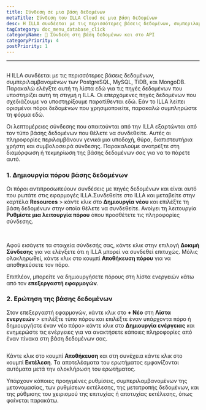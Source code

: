```yaml
---
title: Σύνδεση σε μια βάση δεδομένων
metaTitle: Σύνδεση του ILLA Cloud σε μια βάση δεδομένων
desc: Η ILLA συνδέεται με τις περισσότερες βάσεις δεδομένων, συμπεριλαμβανομένων των PostgreSQL, MySQL, TiDB και MongoDB
tagCategory: doc_menu_database_click
categoryName: 📲 Σύνδεση στη βάση δεδομένων και στο API
categoryPriority: 4
postPriority: 1
---
```


* * *

## <h2 hidden>Σύνδεση σε βάση δεδομένων</h2>

Η ILLA συνδέεται με τις περισσότερες βάσεις δεδομένων, συμπεριλαμβανομένων των PostgreSQL, MySQL, TiDB, και MongoDB. Παρακαλώ ελέγξτε αυτή τη λίστα εδώ για τις πηγές δεδομένων που υποστηρίζει αυτή τη στιγμή η ILLA. Οι επερχόμενες πηγές δεδομένων που σχεδιάζουμε να υποστηρίξουμε παρατίθενται εδώ. Εάν το ILLA λείπει ορισμένοι πόροι δεδομένων που χρησιμοποιείτε, παρακαλώ συμπληρώστε τη φόρμα εδώ.

Οι λεπτομέρειες σύνδεσης που απαιτούνται από την ILLA εξαρτώνται από τον τύπο βάσης δεδομένων που θέλετε να συνδεθείτε. Αυτές οι πληροφορίες περιλαμβάνουν γενικά μια υποδοχή, θύρα, διαπιστευτήρια χρήστη και συμβολοσειρά σύνδεσης. Παρακαλούμε ανατρέξτε στη διαμόρφωση ή τεκμηρίωση της βάσης δεδομένων σας για να το πάρετε αυτό.

### 1.  Δημιουργία πόρου βάσης δεδομένων

Οι πόροι αντιπροσωπεύουν συνδέσεις με πηγές δεδομένων και είναι αυτό που ρωτάτε στις εφαρμογές ILLA.Συνδεθείτε στο ILLA και μεταβείτε στην καρτέλα **Resources** > κάντε κλικ στο **Δημιουργία νέου** και επιλέξτε τη βάση δεδομένων στην οποία θέλετε να συνδεθείτε. Ανοίγει τη λειτουργία **Ρυθμίστε μια λειτουργία πόρου** όπου προσθέτετε τις πληροφορίες σύνδεσης.

<img
  src='https://cdn.illacloud.com/official-website/img/docs/connect/connect-database/resources.png'
  alt=""
/>
<img
  src='https://cdn.illacloud.com/official-website/img/docs/connect/connect-database/config.png'
  alt=""
/>

Αφού εισάγετε τα στοιχεία σύνδεσής σας, κάντε κλικ στην επιλογή **Δοκιμή Σύνδεσης** για να ελέγξετε ότι η ILLA μπορεί να συνδεθεί επιτυχώς. Μόλις ολοκληρωθεί, κάντε κλικ στο κουμπί **Αποθήκευση πόρου** για να αποθηκεύσετε τον πόρο.

Επιπλέον, μπορείτε να δημιουργήσετε πόρους στη λίστα ενεργειών κάτω από τον **επεξεργαστή εφαρμογών**.

### 2.  Ερώτηση της βάσης δεδομένων

Στον επεξεργαστή εφαρμογών, κάντε κλικ στο **+ Νέο** στη **Λίστα ενεργειών** > επιλέξτε τύπο πόρου και επιλέξτε έναν υπάρχοντα πόρο ή δημιουργήστε έναν νέο πόρο> κάντε κλικ στο **Δημιουργία ενέργειας** και ενημερώστε τις ενέργειες για να ανακτήσετε κάποιες πληροφορίες από έναν πίνακα στη βάση δεδομένων σας.

<img
  src='https://cdn.illacloud.com/official-website/img/docs/connect/connect-database/action.png'
  alt=""
/>

Κάντε κλικ στο κουμπί **Αποθήκευση** και στη συνέχεια κάντε κλικ στο κουμπί **Εκτέλεση**. Τα αποτελέσματα του ερωτήματος εμφανίζονται αυτόματα μετά την ολοκλήρωση του ερωτήματος.

Υπάρχουν κάποιες προηγμένες ρυθμίσεις, συμπεριλαμβανομένων της μετονομασίας, των ρυθμίσεων εκτέλεσης, της μετατροπής δεδομένων, και της ρύθμισης του χειρισμού της επιτυχίας ή αποτυχίας εκτέλεσης, όπως φαίνεται παρακάτω.

<img
  src='https://cdn.illacloud.com/official-website/img/docs/connect/connect-database/run.png'
  alt=""
/>
